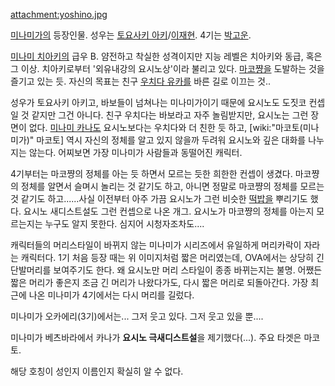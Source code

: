 attachment:yoshino.jpg

[[미나미가]]의 등장인물.
성우는 [[토요사키 아키]]/[[이재현]]. 4기는 [[박고운]].

[[미나미 치아키]]의 급우 B. 얌전하고 착실한 성격이지만 지능 레벨은 치아키와 동급, 혹은 그 이상. 치아키로부터 '외유내강의 요시노상'이라 불리고 있다. [[마코쨩]]을 도발하는 것을 즐기고 있는 듯. 자신의 목표는 친구 [[우치다 유카]]를 바른 길로 이끄는 것..

성우가 토요사키 아키고, 바보들이 넘쳐나는 미나미가이기 때문에 요시노도 도짓코 컨셉일 것 같지만 그건 아니다. 친구 우치다는 바보라고 자주 놀림받지만, 요시노는 그런 장면이 없다. [[미나미 카나]]도 요시노보다는 우치다와 더 친한 듯 하고, [wiki:"마코토(미나미가)" 마코토] 역시 자신의 정체를 알고 있지 않을까 두려워 요시노와 깊은 대화를 나누지는 않는다. 어찌보면 가장 미나미가 사람들과 동떨어진 캐릭터.

4기부터는 마코쨩의 정체를 아는 듯 하면서 모르는 듯한 희한한 컨셉이 생겼다. 마코쨩의 정체를 알면서 슬며시 놀리는 것 같기도 하고, 아니면 정말로 마코쨩의 정체를 모르는 것 같기도 하고......사실 이전부터 아주 가끔 요시노가 그런 비슷한 [[떡밥]]을 뿌리기도 했다. 요시노 새디스트설도 그런 컨셉으로 나온 개그. 요시노가 마코쨩의 정체를 아는지 모르는지는 누구도 알지 못한다. 심지어 시청자조차도.... 

캐릭터들의 머리스타일이 바뀌지 않는 미나미가 시리즈에서 유일하게 머리카락이 자라는 캐릭터다. 1기 처음 등장 때는 위 이미지처럼 짧은 머리였는데, OVA에서는 상당히 긴 단발머리를 보여주기도 한다. 왜 요시노만 머리 스타일이 종종 바뀌는지는 불명. 어쨌든 짧은 머리가 좋은지 조금 긴 머리가 나왔다가도, 다시 짧은 머리로 되돌아간다. 가장 최근에 나온 미나미가 4기에서는 다시 머리를 길렀다. 

미나미가 오카에리(3기)에서는... 그저 웃고 있다. 그저 웃고 있을 뿐....

미나미가 베츠바라에서 카나가 '''요시노 극새디스트설'''을 제기했다(...). 주요 타겟은 마코토.

해당 호칭이 성인지 이름인지 확실히 알 수 없다. 
